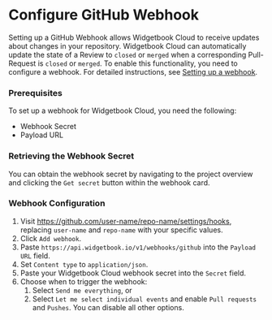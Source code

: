 # Configure GitHub Webhook

Setting up a GitHub Webhook allows Widgetbook Cloud to receive updates about changes in your repository. Widgetbook Cloud can automatically update the state of a Review to `closed` or `merged` when a corresponding Pull-Request is `closed` or `merged`. To enable this functionality, you need to configure a webhook. For detailed instructions, see [Setting up a webhook](https://docs.github.com/en/developers/webhooks-and-events/webhooks/creating-webhooks#setting-up-a-webhook).

### Prerequisites

To set up a webhook for Widgetbook Cloud, you need the following:

- Webhook Secret
- Payload URL

### Retrieving the Webhook Secret

You can obtain the webhook secret by navigating to the project overview and clicking the `Get secret` button within the webhook card.

### Webhook Configuration

1. Visit https://github.com/user-name/repo-name/settings/hooks, replacing `user-name` and `repo-name` with your specific values.
2. Click `Add webhook`.
3. Paste `https://api.widgetbook.io/v1/webhooks/github` into the `Payload URL` field.
4. Set `Content type` to `application/json`.
5. Paste your Widgetbook Cloud webhook secret into the `Secret` field.
6. Choose when to trigger the webhook:
   1. Select `Send me everything`, or
   2. Select `Let me select individual events` and enable `Pull requests` and `Pushes`. You can disable all other options.

